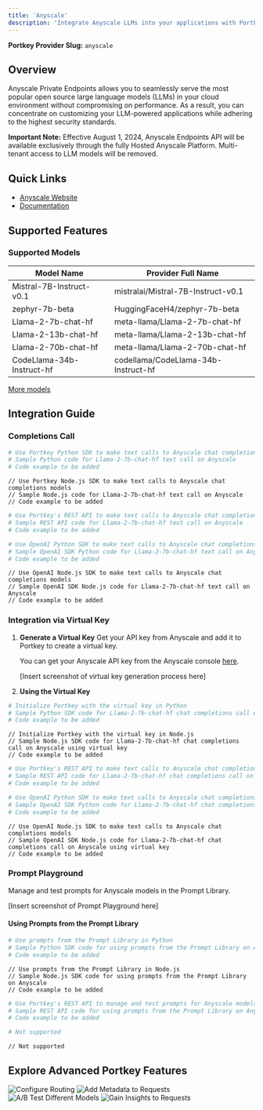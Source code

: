 ```yaml
---
title: 'Anyscale'
description: 'Integrate Anyscale LLMs into your applications with Portkey'
---
```


**Portkey Provider Slug:** `anyscale`

## Overview

Anyscale Private Endpoints allows you to seamlessly serve the most popular open source large language models (LLMs) in your cloud environment without compromising on performance. As a result, you can concentrate on customizing your LLM-powered applications while adhering to the highest security standards.

**Important Note:** Effective August 1, 2024, Anyscale Endpoints API will be available exclusively through the fully Hosted Anyscale Platform. Multi-tenant access to LLM models will be removed.

## Quick Links

- [Anyscale Website](https://docs.anyscale.com/endpoints/intro/)
- [Documentation](https://docs.anyscale.com/1.0.0/endpoints/overview/)

## Supported Features

### Supported Models

| Model Name | Provider Full Name |
|------------|-----------------|
| Mistral-7B-Instruct-v0.1 | mistralai/Mistral-7B-Instruct-v0.1 |
| zephyr-7b-beta | HuggingFaceH4/zephyr-7b-beta |
| Llama-2-7b-chat-hf | meta-llama/Llama-2-7b-chat-hf |
| Llama-2-13b-chat-hf | meta-llama/Llama-2-13b-chat-hf |
| Llama-2-70b-chat-hf | meta-llama/Llama-2-70b-chat-hf |
| CodeLlama-34b-Instruct-hf | codellama/CodeLlama-34b-Instruct-hf |

[More models](https://docs.anyscale.com/1.0.0/endpoints/overview/)

## Integration Guide

### Completions Call

<CodeGroup>

```Python python
# Use Portkey Python SDK to make text calls to Anyscale chat completions models
# Sample Python code for Llama-2-7b-chat-hf text call on Anyscale
# Code example to be added
```

```Node node
// Use Portkey Node.js SDK to make text calls to Anyscale chat completions models
// Sample Node.js code for Llama-2-7b-chat-hf text call on Anyscale
// Code example to be added
```

```bash cURL
# Use Portkey's REST API to make text calls to Anyscale chat completions models
# Sample REST API code for Llama-2-7b-chat-hf text call on Anyscale
# Code example to be added
```

```Python OpenAI Python SDK
# Use OpenAI Python SDK to make text calls to Anyscale chat completions models
# Sample OpenAI SDK Python code for Llama-2-7b-chat-hf text call on Anyscale
# Code example to be added
```

```Node OpenAI Node SDK
// Use OpenAI Node.js SDK to make text calls to Anyscale chat completions models
// Sample OpenAI SDK Node.js code for Llama-2-7b-chat-hf text call on Anyscale
// Code example to be added
```

</CodeGroup>

### Integration via Virtual Key

1. **Generate a Virtual Key**
   Get your API key from Anyscale and add it to Portkey to create a virtual key.

   You can get your Anyscale API key from the Anyscale console [here](https://console.anyscale.com/).

   [Insert screenshot of virtual key generation process here]

2. **Using the Virtual Key**

<CodeGroup>

```Python python
# Initialize Portkey with the virtual key in Python
# Sample Python SDK code for Llama-2-7b-chat-hf chat completions call on Anyscale using virtual key
# Code example to be added
```

```Node node
// Initialize Portkey with the virtual key in Node.js
// Sample Node.js SDK code for Llama-2-7b-chat-hf chat completions call on Anyscale using virtual key
// Code example to be added
```

```bash cURL
# Use Portkey's REST API to make text calls to Anyscale chat completions models
# Sample REST API code for Llama-2-7b-chat-hf chat completions call on Anyscale using virtual key
# Code example to be added
```

```Python OpenAI Python SDK
# Use OpenAI Python SDK to make text calls to Anyscale chat completions models
# Sample OpenAI SDK Python code for Llama-2-7b-chat-hf chat completions call on Anyscale using virtual key
# Code example to be added
```

```Node OpenAI Node SDK
// Use OpenAI Node.js SDK to make text calls to Anyscale chat completions models
// Sample OpenAI SDK Node.js code for Llama-2-7b-chat-hf chat completions call on Anyscale using virtual key
// Code example to be added
```

</CodeGroup>

### Prompt Playground

Manage and test prompts for Anyscale models in the Prompt Library.

[Insert screenshot of Prompt Playground here]

#### Using Prompts from the Prompt Library

<CodeGroup>

```Python python
# Use prompts from the Prompt Library in Python
# Sample Python SDK code for using prompts from the Prompt Library on Anyscale
# Code example to be added
```

```Node node
// Use prompts from the Prompt Library in Node.js
// Sample Node.js SDK code for using prompts from the Prompt Library on Anyscale
// Code example to be added
```

```bash cURL
# Use Portkey's REST API to manage and test prompts for Anyscale models in the Prompt Library
# Sample REST API code for using prompts from the Prompt Library on Anyscale
# Code example to be added
```

```Python OpenAI Python SDK
# Not supported
```

```Node OpenAI Node SDK
// Not supported
```

</CodeGroup>

## Explore Advanced Portkey Features

<CardGroup cols={2}>
  <Card title="Configure Routing" href="/docs/product/ai-gateway/routing">
    <img src="/api/placeholder/400/320" alt="Configure Routing" />
  </Card>
  <Card title="Add Metadata to Requests" href="/docs/product/observability/metadata">
    <img src="/api/placeholder/400/320" alt="Add Metadata to Requests" />
  </Card>
  <Card title="A/B Test Different Models" href="/docs/product/ai-gateway/load-balance">
    <img src="/api/placeholder/400/320" alt="A/B Test Different Models" />
  </Card>
  <Card title="Gain Insights to Requests" href="/docs/product/observability/traces">
    <img src="/api/placeholder/400/320" alt="Gain Insights to Requests" />
  </Card>
</CardGroup>